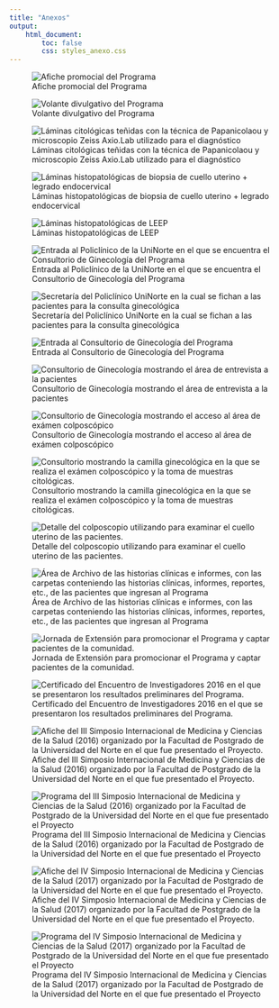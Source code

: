 ```yaml
---
title: "Anexos"
output:
    html_document:
        toc: false
        css: styles_anexo.css
---
```


![Afiche promocial del Programa](anexos/1-A.png)

![Volante divulgativo del Programa](anexos/1-B.jpg)

![Láminas citológicas teñidas con la técnica de Papanicolaou y microscopio Zeiss Axio.Lab utilizado para el diagnóstico](anexos/2.2-A.jpg)

![Láminas histopatológicas de biopsia de cuello uterino + legrado endocervical](anexos/2.2-B.jpg)

![Láminas histopatológicas de LEEP](anexos/2.2-C.jpg)

![Entrada al Policlínico de la UniNorte en el que se encuentra el Consultorio de Ginecología del Programa](anexos/2.3-A.jpg)

![Secretaría del Policlínico UniNorte en la cual se fichan a las pacientes para la consulta ginecológica](anexos/2.3-B.jpg)

![Entrada al Consultorio de Ginecología del Programa](anexos/2.3-C.jpg)

![Consultorio de Ginecología mostrando el área de entrevista a la pacientes](anexos/2.3-D.jpg)

![Consultorio de Ginecología mostrando el acceso al área de exámen colposcópico](anexos/2.3-E.jpg)

![Consultorio mostrando la camilla ginecológica en la que se realiza el exámen colposcópico y la toma de muestras citológicas.](anexos/2.3-F.jpg)

![Detalle del colposcopio utilizando para examinar el cuello uterino de las pacientes.](anexos/2.3-G.jpg)

![Área de Archivo de las historias clínicas e informes, con las carpetas conteniendo las historias clínicas, informes, reportes, etc., de las pacientes que ingresan al Programa](anexos/2.3-H.jpg)

![Jornada de Extensión para promocionar el Programa y captar pacientes de la comunidad.](anexos/4-A.jpg)

![Certificado del Encuentro de Investigadores 2016 en el que se presentaron los resultados preliminares del Programa.](anexos/4-B.png)

![Afiche del III Simposio Internacional de Medicina y Ciencias de la Salud (2016) organizado por la Facultad de Postgrado de la Universidad del Norte en el que fue presentado el Proyecto.](anexos/4-C.jpg)

![Programa del III Simposio Internacional de Medicina y Ciencias de la Salud (2016) organizado por la Facultad de Postgrado de la Universidad del Norte en el que fue presentado el Proyecto](anexos/4-D.jpg)

![Afiche del IV Simposio Internacional de Medicina y Ciencias de la Salud (2017) organizado por la Facultad de Postgrado de la Universidad del Norte en el que fue presentado el Proyecto.](anexos/IVSIMECSA-afiche.jpeg)

![Programa del IV Simposio Internacional de Medicina y Ciencias de la Salud (2017) organizado por la Facultad de Postgrado de la Universidad del Norte en el que fue presentado el Proyecto](anexos/IVSIMECSA-programa.jpeg)
